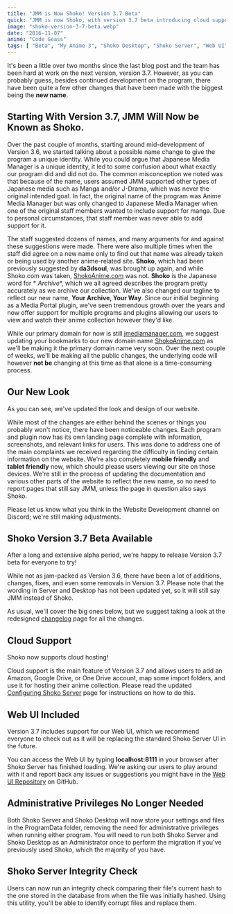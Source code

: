 ```yaml
---
title: "JMM is Now Shoko! Version 3.7 Beta"
quick: "JMM is now Shoko, with version 3.7 beta introducing cloud support and a new Web UI."
image: "shoko-version-3-7-beta.webp"
date: "2016-11-07"
anime: "Code Geass"
tags: [ "Beta", "My Anime 3", "Shoko Desktop", "Shoko Server", "Web UI" ]
---
```


It's been a little over two months since the last blog post and the team has been hard at work on the next version,
version 3.7. However, as you can probably guess, besides continued development on the program, there have been quite a
few other changes that have been made with the biggest being the **new name**.

## Starting With Version 3.7, JMM Will Now be Known as Shoko.

Over the past couple of months, starting around mid-development of Version 3.6, we started talking about a possible name
change to give the program a unique identity. While you could argue that Japanese Media Manager is a unique identity, it
led to some confusion about what exactly our program did and did not do. The common misconception we noted was that
because of the name, users assumed JMM supported other types of Japanese media such as Manga and/or J-Drama, which was
never the original intended goal. In fact, the original name of the program was Anime Media Manager but was only changed
to Japanese Media Manager when one of the original staff members wanted to include support for manga. Due to personal
circumstances, that staff member was never able to add support for it.

The staff suggested dozens of names, and many arguments for and against these suggestions were made. There were also
multiple times when the staff did agree on a new name only to find out that name was already taken or being used by
another anime-related site. **Shoko**, which had been previously suggested by **da3dsoul**, was brought up again, and
while Shoko.com was taken, [ShokoAnime.com](https://ShokoAnime.com) was not. **Shoko** is the Japanese word for *
*Archive**, which we all agreed describes the program pretty accurately as we archive our collection. We've also changed
our tagline to reflect our new name, **Your Archive, Your Way**. Since our initial beginning as a Media Portal plugin,
we've seen tremendous growth over the years and now offer support for multiple programs and plugins allowing our users
to view and watch their anime collection however they'd like.

While our primary domain for now is still [jmediamanager.com](https://jmediamanager.org), we suggest updating your bookmarks to our new
domain name [ShokoAnime.com](https://ShokoAnime.com) as we'll be making it the primary domain name very soon. Over the next couple of
weeks, we'll be making all the public changes, the underlying code will however **not be** changing at this time as that
alone is a time-consuming process.

## Our New Look

As you can see, we've updated the look and design of our website.

While most of the changes are either behind the scenes or things you probably won't notice, there have been noticeable
changes. Each program and plugin now has its own landing page complete with information, screenshots, and relevant links
for users. This was done to address one of the main complaints we received regarding the difficulty in finding certain
information on the website. We're also completely **mobile friendly** and **tablet friendly** now, which should please
users viewing our site on those devices. We're still in the process of updating the documentation and various other
parts of the website to reflect the new name, so no need to report pages that still say JMM, unless the page in question
also says Shoko.

Please let us know what you think in the Website Development channel on Discord; we're still making adjustments.

## Shoko Version 3.7 Beta Available

After a long and extensive alpha period, we're happy to release Version 3.7 beta for everyone to try!

While not as jam-packed as Version 3.6, there have been a lot of additions, changes, fixes, and even some removals in
Version 3.7. Please note that the wording in Server and Desktop has not been updated yet, so it will still say JMM
instead of Shoko.

As usual, we'll cover the big ones below, but we suggest taking a look at the
redesigned [changelog](https://docs.shokoanime.com/changelog) page for all the changes.

## Cloud Support

Shoko now supports cloud hosting!

Cloud support is the main feature of Version 3.7 and allows users to add an Amazon, Google Drive, or One Drive account,
map some import folders, and use it for hosting their anime collection. Please read the
updated [Configuring Shoko Server](https://docs.shokoanime.com/server/config.html) page for instructions on how to do
this.

## Web UI Included

Version 3.7 includes support for our Web UI, which we recommend everyone to check out as it will be replacing the
standard Shoko Server UI in the future.

You can access the Web UI by typing **localhost:8111** in your browser after Shoko Server has finished loading. We're
asking our users to play around with it and report back any issues or suggestions you might have in
the [Web UI Repository](https://github.com/ShokoAnime/ShokoServer-WebUI) on GitHub.

## Administrative Privileges No Longer Needed

Both Shoko Server and Shoko Desktop will now store your settings and files in the ProgramData folder, removing the need
for administrative privileges when running either program. You will need to run both Shoko Server and Shoko Desktop as
an Administrator once to perform the migration if you've previously used Shoko, which the majority of you have.

## Shoko Server Integrity Check

Users can now run an integrity check comparing their file's current hash to the one stored in the database from when the
file was initially hashed. Using this utility, you'll be able to identify corrupt files and replace them.
